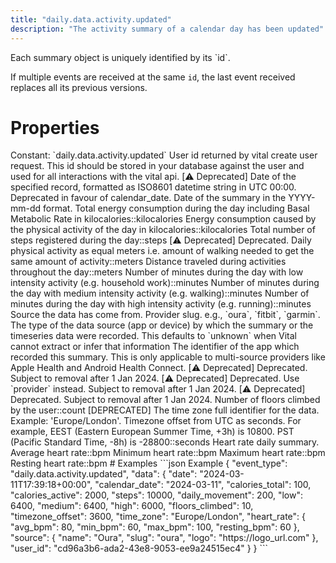 ```yaml
---
title: "daily.data.activity.updated"
description: "The activity summary of a calendar day has been updated"
---
```

<Warning>
Each summary object is uniquely identified by its `id`.

If multiple events are received at the same `id`, the last event received replaces all its previous
versions.
</Warning>
# Properties
<ResponseField name="event_type" type="const string" required="true">
Constant: `daily.data.activity.updated`
</ResponseField>
<ResponseField name="data" type="ClientFacingActivity" required="true">
<Expandable title="ClientFacingActivity" defaultOpen="true">
<ResponseField name="user_id" type="string" required="true">
User id returned by vital create user request. This id should be stored in your database against the user and used for all interactions with the vital api.
</ResponseField>
<ResponseField name="id" type="string" required="true">
</ResponseField>
<ResponseField name="date" type="string" required="true">
[⚠️ Deprecated] Date of the specified record, formatted as ISO8601 datetime string in UTC 00:00. Deprecated in favour of calendar_date.
</ResponseField>
<ResponseField name="calendar_date" type="string" required="true">
Date of the summary in the YYYY-mm-dd format.
</ResponseField>
<ResponseField name="calories_total" type="number | null">
Total energy consumption during the day including Basal Metabolic Rate in kilocalories::kilocalories
</ResponseField>
<ResponseField name="calories_active" type="number | null">
Energy consumption caused by the physical activity of the day in kilocalories::kilocalories
</ResponseField>
<ResponseField name="steps" type="integer | null">
Total number of steps registered during the day::steps
</ResponseField>
<ResponseField name="daily_movement" type="number | null">
[⚠️ Deprecated] Deprecated. Daily physical activity as equal meters i.e. amount of walking needed to get the same amount of activity::meters
</ResponseField>
<ResponseField name="distance" type="number | null">
Distance traveled during activities throughout the day::meters
</ResponseField>
<ResponseField name="low" type="number | null">
Number of minutes during the day with low intensity activity (e.g. household work)::minutes
</ResponseField>
<ResponseField name="medium" type="number | null">
Number of minutes during the day with medium intensity activity (e.g. walking)::minutes
</ResponseField>
<ResponseField name="high" type="number | null">
Number of minutes during the day with high intensity activity (e.g. running)::minutes
</ResponseField>
<ResponseField name="source" type="ClientFacingSource" required="true">
Source the data has come from.
<Expandable title="ClientFacingSource" defaultOpen="true">
<ResponseField name="provider" type="string" required="true">
Provider slug. e.g., `oura`, `fitbit`, `garmin`.
</ResponseField>
<ResponseField name="type" type="string | null">
The type of the data source (app or device) by which the summary or the timeseries data were recorded. This defaults to `unknown` when Vital cannot extract or infer that information
</ResponseField>
<ResponseField name="app_id" type="string | null">
The identifier of the app which recorded this summary. This is only applicable to multi-source providers like Apple Health and Android Health Connect.
</ResponseField>
<ResponseField name="name" type="string" required="true">
[⚠️ Deprecated] Deprecated. Subject to removal after 1 Jan 2024.
</ResponseField>
<ResponseField name="slug" type="string" required="true">
[⚠️ Deprecated] Deprecated. Use `provider` instead. Subject to removal after 1 Jan 2024.
</ResponseField>
<ResponseField name="logo" type="string" required="true">
[⚠️ Deprecated] Deprecated. Subject to removal after 1 Jan 2024.
</ResponseField>
</Expandable>
</ResponseField>
<ResponseField name="floors_climbed" type="integer | null">
Number of floors climbed by the user::count
</ResponseField>
<ResponseField name="time_zone" type="string | null">
[DEPRECATED] The time zone full identifier for the data. Example: &#x27;Europe/London&#x27;.
</ResponseField>
<ResponseField name="timezone_offset" type="integer | null">
Timezone offset from UTC as seconds. For example, EEST (Eastern European Summer Time, +3h) is 10800. PST (Pacific Standard Time, -8h) is -28800::seconds
</ResponseField>
<ResponseField name="heart_rate" type="ClientFacingHeartRate | null">
Heart rate daily summary.
<Expandable title="ClientFacingHeartRate" defaultOpen="true">
<ResponseField name="avg_bpm" type="number | null">
Average heart rate::bpm
</ResponseField>
<ResponseField name="min_bpm" type="number | null">
Minimum heart rate::bpm
</ResponseField>
<ResponseField name="max_bpm" type="number | null">
Maximum heart rate::bpm
</ResponseField>
<ResponseField name="resting_bpm" type="number | null">
Resting heart rate::bpm
</ResponseField>
</Expandable>
</ResponseField>
</Expandable>
</ResponseField>
# Examples
<CodeGroup>
```json Example
{
  "event_type": "daily.data.activity.updated",
  "data": {
    "date": "2024-03-11T17:39:18+00:00",
    "calendar_date": "2024-03-11",
    "calories_total": 100,
    "calories_active": 2000,
    "steps": 10000,
    "daily_movement": 200,
    "low": 6400,
    "medium": 6400,
    "high": 6000,
    "floors_climbed": 10,
    "timezone_offset": 3600,
    "time_zone": "Europe/London",
    "heart_rate": {
      "avg_bpm": 80,
      "min_bpm": 60,
      "max_bpm": 100,
      "resting_bpm": 60
    },
    "source": {
      "name": "Oura",
      "slug": "oura",
      "logo": "https://logo_url.com"
    },
    "user_id": "cd96a3b6-ada2-43e8-9053-ee9a24515ec4"
  }
}
```
</CodeGroup>
